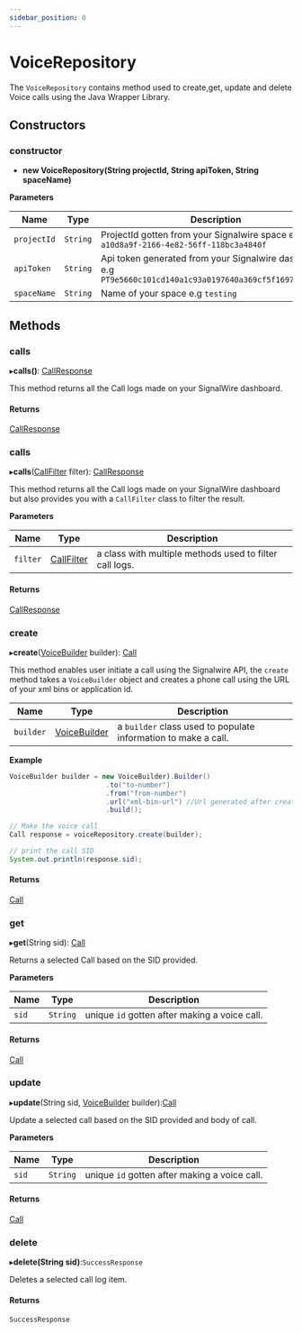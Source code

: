 ```yaml
---
sidebar_position: 0
---
```


# VoiceRepository

The `VoiceRepository` contains method used to create,get, update and delete Voice calls using the Java Wrapper Library.

## Constructors

### constructor

- **new VoiceRepository(String projectId, String apiToken, String spaceName)**

**Parameters**

| Name | Type | Description |
| ---- | ---- | ----------- |
| `projectId` | `String` | ProjectId gotten from your Signalwire space e.g `a10d8a9f-2166-4e82-56ff-118bc3a4840f` |
| `apiToken` | `String` | Api token generated from your Signalwire dashboard e.g `PT9e5660c101cd140a1c93a0197640a369cf5f16975a0079c9`|
| `spaceName` | `String` | Name of your space e.g `testing` |

## Methods

### calls
▸**calls()**: [CallResponse](java/reference/voice/classes/CallResponse.mdx)

This method returns all the Call logs made on your SignalWire dashboard.

#### Returns
[CallResponse](java/reference/voice/classes/CallResponse.mdx)

### calls
▸**calls**([CallFilter](java/reference/voice/classes/CallFilter.mdx) filter): [CallResponse](java/reference/voice/classes/CallResponse.mdx)

This method returns all the Call logs made on your SignalWire dashboard but also provides you with a `CallFilter` class to filter the result.

**Parameters**

|Name|Type|Description|
|---|----|----|
|`filter`| [CallFilter](java/reference/voice/classes/CallFilter.mdx) | a class with multiple methods used to filter call logs. |

#### Returns
[CallResponse](java/reference/voice/classes/CallResponse.mdx)

### create
▸**create**([VoiceBuilder](java/reference/voice/classes/VoiceBuilder.mdx) builder): [Call](java/reference/voice/classes/Call.mdx)

This method enables user initiate a call using the Signalwire API, the `create` method takes a `VoiceBuilder` object and creates a phone call using the URL of your xml bins or application id.

|Name|Type|Description|
|---|----|----|
|`builder`| [VoiceBuilder](java/reference/voice/classes/VoiceBuilder.mdx) | a `builder` class used to populate information to make a call. |

**Example**

```java
VoiceBuilder builder = new VoiceBuilder).Builder()
                        .to("to-number")
                        .from("from-number")
                        .url("xml-bin-url") //Url generated after creating xml bin
                        .build();

// Make the voice call
Call response = voiceRepository.create(builder);

// print the call SID
System.out.println(response.sid);
```

#### Returns
[Call](java/reference/voice/classes/Call.mdx)

### get
▸**get**(String sid): [Call](java/reference/voice/classes/Call.mdx)

Returns a selected Call based on the SID provided.

**Parameters**

|Name|Type|Description |
|----|----| -----|
|`sid` |`String` | unique `id` gotten after making a voice call. |

#### Returns
[Call](java/reference/voice/classes/Call.mdx)

### update
▸**update**(String sid, [VoiceBuilder](java/reference/voice/classes/VoiceBuilder.mdx) builder):[Call](java/reference/voice/classes/Call.mdx)

Update a selected call based on the SID provided and body of call.

**Parameters**

|Name|Type|Description |
|----|----| -----|
|`sid` |`String` | unique `id` gotten after making a voice call. |

#### Returns
[Call](java/reference/voice/classes/Call.mdx)

### delete
▸**delete(String sid)**:`SuccessResponse`

Deletes a selected call log item.

#### Returns
`SuccessResponse`